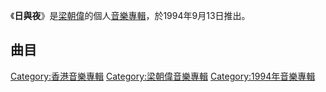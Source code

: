 {{Distinguish2|由[[張學友|張學友]]和[[林憶蓮|林憶蓮]]合唱的[[他在那裡|同名歌曲]] }}
{{Album infobox | <!-- See Wikipedia:WikiProject_Albums -->
| Name      = 日與夜
| Type      = [[專輯|專輯]]
| Artist    = [[梁朝偉|梁朝偉]]
| Cover     = 梁朝偉 日與夜.jpg
| Released  = 1994年9月13日
| Recorded  = 1994年
| Genre     = [[粵語流行音樂|粵語流行音樂]]
| Length    = 22:27（Disc One）<br>21:30（Disc Two）
| Label     = [[藝能動音|藝能動音]]
| Number    = 
| Producer  = 
| Last album = [[為情所困|為情所困]]<br>（1994年）
| This album = '''日與夜'''<br>（1994年）
| Next album = [[從前…以後|從前…以後]]<br>（1995年）
}}

《'''日與夜'''》是[[梁朝偉|梁朝偉]]的個人[[音樂專輯|音樂專輯]]，於1994年9月13日推出。

==曲目==
{{tracklist
| headline = Disc One
| total_length = 22:27
| title_width = 16%

| all_producer = [[梁榮駿|梁榮駿]]

| title1 = 其實我怕愛上你
| music1 = [[陳耀川|陳耀川]]
| lyrics1 = [[林夕|林夕]]
| arranger1 = [[盧東尼|盧東尼]]
| longnote1 = 改編自[[孫楠|孫楠]]的《我們都是傷心人》
| length1 = 3:59

| title2 = 沒痛苦
| music2 = [[國安修二|國安修二]]
| lyrics2 = [[周禮茂|周禮茂]]
| arranger2 = [[唐奕聰|唐奕聰]]
| longnote2 = 
| length2 = 5:34

| title3 = 沒結果偏遇上
| music3 = [[陳小霞|陳小霞]]
| lyrics3 = [[潘源良|潘源良]]
| arranger3 = [[Alex_San|Alex San]]
| longnote3 = 
| length3 = 4:04

| title4 = 旁觀者的故事
| music4 = [[施孝榮|施孝榮]]
| lyrics4 = [[陳少琪|陳少琪]]
| arranger4 = Alex San
| longnote4 = 
| length4 = 4:43

| title5 = 一切為你好
| music5 = [[紅螞蟻合唱團|紅螞蟻]]
| lyrics5 = 林夕
| arranger5 = [[Adrian_Chan|Adrian Chan]]
| longnote5 = 
| length5 = 4:06
}}
{{tracklist
| headline = Disc Two
| total_length = 21:30
| title_width = 16%

| all_producer = [[C._Y._Kong|C. Y. Kong]]

| title1 = 追夢人
| music1 = [[C._Y._Kong|C. Y. Kong]]<br>[[Adrian_Chan|Adrian Chan]]
| lyrics1 = [[梁朝偉|梁朝偉]]
| arranger1 = C. Y. Kong<br>Adrian Chan
| longnote1 = 
| length1 = 3:13

| title2 = 過去四分零五秒
| music2 = [[紅螞蟻合唱團|紅螞蟻]]
| lyrics2 = [[林夕|林夕]]
| arranger2 = Adrian Chan
| longnote2 = 
| length2 = 4:05

| title3 = 愛情釀的酒
| music3 = 紅螞蟻
| lyrics3 = 林夕
| arranger3 = C. Y. Kong
| longnote3 = 改編自[[紅螞蟻合唱團|紅螞蟻]]的《愛情釀的酒》
| length3 = 5:00

| title4 = 原來不懂得戀愛
| music4 = C. Y. Kong<br>Adrian Chan
| lyrics4 = [[梁芷珊|梁芷珊]]
| arranger4 = C. Y. Kong<br>Adrian Chan
| longnote4 = 
| length4 = 5:12

| title5 = 馬德里的情人
| music5 = Adrian Chan
| lyrics5 = [[周禮茂|周禮茂]]
| arranger5 = C. Y. Kong<br>Adrian Chan
| longnote5 = 
| length5 = 3:58
}}

{{梁朝偉}}

[[Category:香港音樂專輯|Category:香港音樂專輯]]
[[Category:梁朝偉音樂專輯|Category:梁朝偉音樂專輯]]
[[Category:1994年音樂專輯|Category:1994年音樂專輯]]